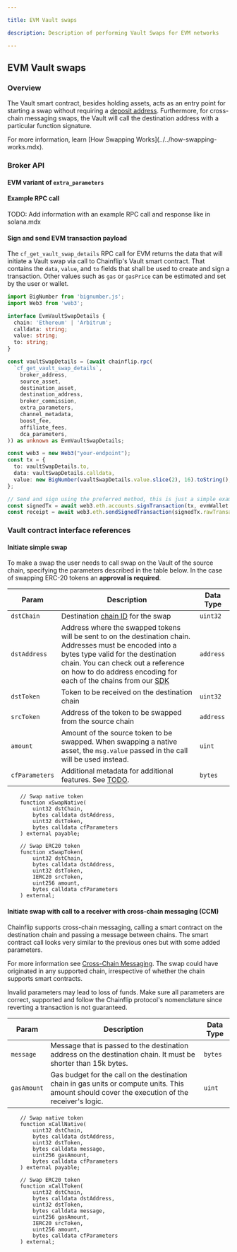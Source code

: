 ```yaml
---

title: EVM Vault swaps

description: Description of performing Vault Swaps for EVM networks

---
```




## EVM Vault swaps

### Overview

The Vault smart contract, besides holding assets, acts as an entry point for starting a swap without requiring a [deposit address](../javascript-sdk/swap-assets/request-deposit-address/v2). Furthermore, for cross-chain messaging swaps, the Vault will call the destination address with a particular function signature.

<Callout type="info">
For more information, learn [How Swapping Works](../../how-swapping-works.mdx).
</Callout>

### Broker API
#### EVM variant of `extra_parameters`
#### Example RPC call
TODO: Add information with an example RPC call and response like in solana.mdx

#### Sign and send EVM transaction payload

The `cf_get_vault_swap_details` RPC call for EVM returns the data that will initiate a Vault swap via call to Chainflip's Vault smart contract. That contains the `data`, `value`, and `to` fields that shall be used to create and sign a transaction. Other values such as `gas` or `gasPrice` can be estimated and set by the user or wallet.

```typescript copy
import BigNumber from 'bignumber.js';
import Web3 from 'web3';

interface EvmVaultSwapDetails {
  chain: 'Ethereum' | 'Arbitrum';
  calldata: string;
  value: string;
  to: string;
}

const vaultSwapDetails = (await chainflip.rpc(
  `cf_get_vault_swap_details`,
    broker_address,
    source_asset,
    destination_asset,
    destination_address,
    broker_commission,
    extra_parameters,
    channel_metadata,
    boost_fee,
    affiliate_fees,
    dca_parameters,
)) as unknown as EvmVaultSwapDetails;

const web3 = new Web3("your-endpoint");
const tx = {
  to: vaultSwapDetails.to,
  data: vaultSwapDetails.calldata,
  value: new BigNumber(vaultSwapDetails.value.slice(2), 16).toString(),
};

// Send and sign using the preferred method, this is just a simple example
const signedTx = await web3.eth.accounts.signTransaction(tx, evmWallet.privateKey);
const receipt = await web3.eth.sendSignedTransaction(signedTx.rawTransaction as string);
```

### Vault contract interface references


#### Initiate simple swap

To make a swap the user needs to call swap on the Vault of the source chain, specifying the parameters described in the table below. In the case of swapping ERC-20 tokens an **approval is required**.

| Param         | Description                                                                                                     | Data Type  |
|---------------|-----------------------------------------------------------------------------------------------------------------|------------|
| `dstChain`    | Destination [chain ID](../vault-swaps.mdx#supported-chains) for the swap                                                                                  | `uint32`   |
| `dstAddress`  |  Address where the swapped tokens will be sent to on the destination chain. Addresses must be encoded into a bytes type valid for the destination chain. You can check out a reference on how to do address encoding for each of the chains from our [SDK](https://github.com/chainflip-io/chainflip-sdk-monorepo/blob/67d43db80d734a206dd2a0cc8334cb118c711906/packages/shared/src/vault/executeSwap.ts#L31) | `address`  |
| `dstToken`    | Token to be received on the destination chain                                                                   | `uint32`   |
| `srcToken`    | Address of the token to be swapped from the source chain                                                        | `address`  |
| `amount`      | Amount of the source token to be swapped. When swapping a native asset, the `msg.value` passed in the call will be used instead. | `uint`     |
| `cfParameters`| Additional metadata for additional features. See  <a href="/TODO">TODO</a>.                                                      | `bytes`    |


```solidity
    // Swap native token
    function xSwapNative(
        uint32 dstChain,
        bytes calldata dstAddress,
        uint32 dstToken,
        bytes calldata cfParameters
    ) external payable;

    // Swap ERC20 token
    function xSwapToken(
        uint32 dstChain,
        bytes calldata dstAddress,
        uint32 dstToken,
        IERC20 srcToken,
        uint256 amount,
        bytes calldata cfParameters
    ) external;
```

#### Initiate swap with call to a receiver with cross-chain messaging (CCM)

Chainflip supports cross-chain messaging, calling a smart contract on the destination chain and passing a message between chains. The smart contract call looks very similar to the previous ones but with some added parameters.

For more information see [Cross-Chain Messaging](cross-chain-messaging/cross-chain-messaging.mdx). The swap could have originated in any supported chain, irrespective of whether the chain supports smart contracts.

<Callout type="warning">

Invalid parameters may lead to loss of funds. Make sure all parameters are correct, supported and follow the Chainflip protocol's nomenclature since reverting a transaction is not guaranteed.

</Callout>

| Param       | Description                                                                                                                   | Data Type  |
|-------------|-------------------------------------------------------------------------------------------------------------------------------|------------|
| `message`   | Message that is passed to the destination address on the destination chain. It must be shorter than 15k bytes.                | `bytes`    |
| `gasAmount` | Gas budget for the call on the destination chain in gas units or compute units. This amount should cover the execution of the receiver's logic. | `uint`     |


```solidity
    // Swap native token
    function xCallNative(
        uint32 dstChain,
        bytes calldata dstAddress,
        uint32 dstToken,
        bytes calldata message,
        uint256 gasAmount,
        bytes calldata cfParameters
    ) external payable;

    // Swap ERC20 token
    function xCallToken(
        uint32 dstChain,
        bytes calldata dstAddress,
        uint32 dstToken,
        bytes calldata message,
        uint256 gasAmount,
        IERC20 srcToken,
        uint256 amount,
        bytes calldata cfParameters
    ) external;
```